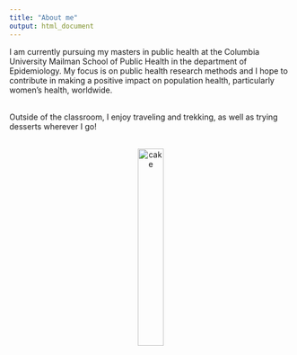 ```yaml
---
title: "About me"
output: html_document
---
```


I am currently pursuing my masters in public health at the Columbia University Mailman School of Public Health in the department of Epidemiology. My focus is on public health research methods and I hope to contribute in making a positive impact on population health, particularly women's health, worldwide.

<br>Outside of the classroom, I enjoy traveling and trekking, as well as trying desserts wherever I go! 

<center><br><img src ="images/cake.jpg" 
         alt = "cake" 
         style = "width:30%"
         class = "center"></center>